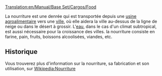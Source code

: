 [[Translation:en/Manual/Base Set/Cargos/Food]]

{{fr/Cargaison|nom=Nourriture
|image=en/Foodprocplant.png
|produit=[[fr/Manual/Base Set/Industries/Usine agroalimentaire|Usine agroalimentaire]]
|accepté=[[fr/Manual/Ville|Ville]]
}}

La nourriture est une denrée qui est transportée depuis une [[fr/Manual/Base Set/Industries/Usine agroalimentaire|usine agroalimentaire]] vers une [[fr/Manual/Ville|ville]], où elle aidera la ville au-dessus de la ligne de neige ou dans le désert à grossir. L'[[fr/Manual/Base Set/Cargos/Eau|eau]], dans le cas d'un climat subtropical, est aussi nécessaire pour la croissance des villes. la nourriture consiste en farine, pain, fruits, boissons alcoolisées, viandes, etc.

==Historique==
Vous trouverez plus d'information sur la nourriture, sa fabrication et son utilisation, sur [https://www.wikipedia.org/wiki/fr:Nourriture Wikipedia:Nourriture]